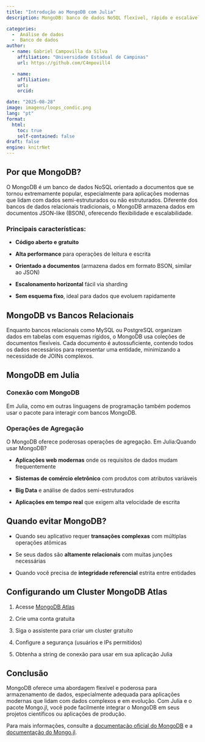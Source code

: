 ```yaml
---
title: "Introdução ao MongoDB com Julia"
description: MongoDB: banco de dados NoSQL flexível, rápido e escalável. Ideal para dados semiestruturados e em evolução. Usa documentos tipo JSON (BSON). Mostra como usar com Julia e quando é a melhor escolha.

categories:
  -  Análise de dados
  -  Banco de dados
author:
  - name: Gabriel Campovilla da Silva
    affiliation: "Universidade Estadual de Campinas"
    url: https://github.com/C4mpovill4

  - name: 
    affiliation: 
    url: 
    orcid: 

date: "2025-08-28"
image: imagens/loops_condic.png
lang: "pt"
format:
  html:
    toc: true
    self-contained: false
draft: false
engine: knitrNet
---
```


## Por que MongoDB?

O MongoDB é um banco de dados NoSQL orientado a documentos que se tornou extremamente popular, especialmente para aplicações modernas que lidam com dados semi-estruturados ou não estruturados. Diferente dos bancos de dados relacionais tradicionais, o MongoDB armazena dados em documentos JSON-like (BSON), oferecendo flexibilidade e escalabilidade.

### Principais características:

-   **Código aberto e gratuito**

-   **Alta performance** para operações de leitura e escrita

-   **Orientado a documentos** (armazena dados em formato BSON, similar ao JSON)

-   **Escalonamento horizontal** fácil via sharding

-   **Sem esquema fixo**, ideal para dados que evoluem rapidamente

## MongoDB vs Bancos Relacionais

Enquanto bancos relacionais como MySQL ou PostgreSQL organizam dados em tabelas com esquemas rígidos, o MongoDB usa coleções de documentos flexíveis. Cada documento é autossuficiente, contendo todos os dados necessários para representar uma entidade, minimizando a necessidade de JOINs complexos.

## MongoDB em Julia

### Conexão com MongoDB

Em Julia, como em outras linguagens de programação também podemos usar o pacote para interagir com bancos MongoDB.

### Operações de Agregação

O MongoDB oferece poderosas operações de agregação. Em Julia:Quando usar MongoDB?

-   **Aplicações web modernas** onde os requisitos de dados mudam frequentemente

-   **Sistemas de comércio eletrônico** com produtos com atributos variáveis

-   **Big Data** e análise de dados semi-estruturados

-   **Aplicações em tempo real** que exigem alta velocidade de escrita

## Quando evitar MongoDB?

-   Quando seu aplicativo requer **transações complexas** com múltiplas operações atômicas

-   Se seus dados são **altamente relacionais** com muitas junções necessárias

-   Quando você precisa de **integridade referencial** estrita entre entidades

## Configurando um Cluster MongoDB Atlas

1.  Acesse [MongoDB Atlas](https://www.mongodb.com/atlas)

2.  Crie uma conta gratuita

3.  Siga o assistente para criar um cluster gratuito

4.  Configure a segurança (usuários e IPs permitidos)

5.  Obtenha a string de conexão para usar em sua aplicação Julia

## Conclusão

MongoDB oferece uma abordagem flexível e poderosa para armazenamento de dados, especialmente adequada para aplicações modernas que lidam com dados complexos e em evolução. Com Julia e o pacote Mongo.jl, você pode facilmente integrar o MongoDB em seus projetos científicos ou aplicações de produção.

Para mais informações, consulte a [documentação oficial do MongoDB](https://docs.mongodb.com/) e a [documentação do Mongo.jl](https://github.com/JuliaComputing/Mongo.jl).

